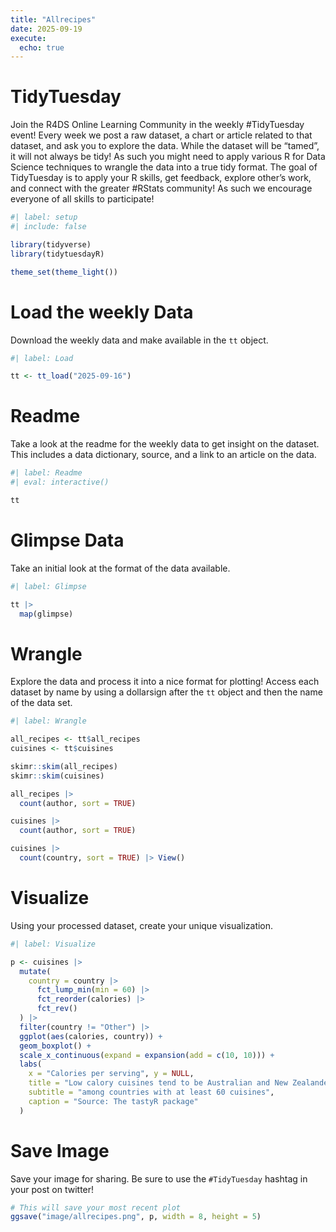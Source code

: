 ```yaml
---
title: "Allrecipes"
date: 2025-09-19
execute: 
  echo: true
---
```


# TidyTuesday

Join the R4DS Online Learning Community in the weekly #TidyTuesday event!
Every week we post a raw dataset, a chart or article related to that dataset, and ask you to explore the data.
While the dataset will be “tamed”, it will not always be tidy! As such you might need to apply various R for Data Science techniques to wrangle the data into a true tidy format.
The goal of TidyTuesday is to apply your R skills, get feedback, explore other’s work, and connect with the greater #RStats community!
As such we encourage everyone of all skills to participate!

```r
#| label: setup
#| include: false

library(tidyverse)
library(tidytuesdayR)

theme_set(theme_light())
```

# Load the weekly Data

Download the weekly data and make available in the `tt` object.

```r
#| label: Load

tt <- tt_load("2025-09-16")

```

# Readme

Take a look at the readme for the weekly data to get insight on the dataset.
This includes a data dictionary, source, and a link to an article on the data.

```r
#| label: Readme
#| eval: interactive()

tt

```

# Glimpse Data

Take an initial look at the format of the data available.

```r
#| label: Glimpse

tt |> 
  map(glimpse)
```

# Wrangle

Explore the data and process it into a nice format for plotting! Access each dataset by name by using a dollarsign after the `tt` object and then the name of the data set.

```r
#| label: Wrangle

all_recipes <- tt$all_recipes
cuisines <- tt$cuisines
```

```r
skimr::skim(all_recipes)
skimr::skim(cuisines)
```

```r
all_recipes |> 
  count(author, sort = TRUE)

cuisines |> 
  count(author, sort = TRUE)

cuisines |> 
  count(country, sort = TRUE) |> View()

```

# Visualize

Using your processed dataset, create your unique visualization.

```r
#| label: Visualize

p <- cuisines |> 
  mutate(
    country = country |> 
      fct_lump_min(min = 60) |> 
      fct_reorder(calories) |> 
      fct_rev()
  ) |> 
  filter(country != "Other") |> 
  ggplot(aes(calories, country)) +
  geom_boxplot() +
  scale_x_continuous(expand = expansion(add = c(10, 10))) +
  labs(
    x = "Calories per serving", y = NULL,
    title = "Low calory cuisines tend to be Australian and New Zealander,\nJapanese, and Amish and Mennonite",
    subtitle = "among countries with at least 60 cuisines",
    caption = "Source: The tastyR package"
  )
```

# Save Image

Save your image for sharing. Be sure to use the `#TidyTuesday` hashtag in your post on twitter! 

```r

# This will save your most recent plot
ggsave("image/allrecipes.png", p, width = 8, height = 5)
```

